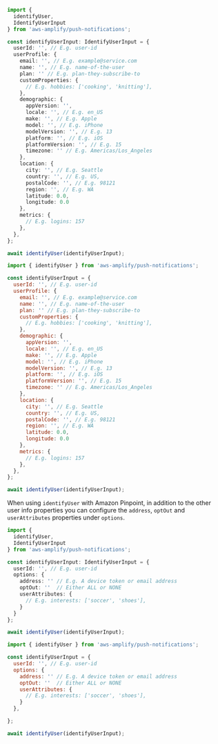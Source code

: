 <BlockSwitcher>
<Block name="TypeScript">

```ts
import {
  identifyUser,
  IdentifyUserInput
} from 'aws-amplify/push-notifications';

const identifyUserInput: IdentifyUserInput = {
  userId: '', // E.g. user-id
  userProfile: {
    email: '', // E.g. example@service.com
    name: '', // E.g. name-of-the-user
    plan: '' // E.g. plan-they-subscribe-to
    customProperties: {
      // E.g. hobbies: ['cooking', 'knitting'],
    },
    demographic: {
      appVersion: '',
      locale: '', // E.g. en_US
      make: '', // E.g. Apple
      model: '', // E.g. iPhone
      modelVersion: '', // E.g. 13
      platform: '', // E.g. iOS
      platformVersion: '', // E.g. 15
      timezone: '' // E.g. Americas/Los_Angeles
    },
    location: {
      city: '', // E.g. Seattle
      country: '', // E.g. US,
      postalCode: '', // E.g. 98121
      region: '', // E.g. WA
      latitude: 0.0,
      longitude: 0.0
    },
    metrics: {
      // E.g. logins: 157
    },
  },
};

await identifyUser(identifyUserInput);
```

</Block>
<Block name="JavaScript">

```js
import { identifyUser } from 'aws-amplify/push-notifications';

const identifyUserInput = {
  userId: '', // E.g. user-id
  userProfile: {
    email: '', // E.g. example@service.com
    name: '', // E.g. name-of-the-user
    plan: '' // E.g. plan-they-subscribe-to
    customProperties: {
      // E.g. hobbies: ['cooking', 'knitting'],
    },
    demographic: {
      appVersion: '',
      locale: '', // E.g. en_US
      make: '', // E.g. Apple
      model: '', // E.g. iPhone
      modelVersion: '', // E.g. 13
      platform: '', // E.g. iOS
      platformVersion: '', // E.g. 15
      timezone: '' // E.g. Americas/Los_Angeles
    },
    location: {
      city: '', // E.g. Seattle
      country: '', // E.g. US,
      postalCode: '', // E.g. 98121
      region: '', // E.g. WA
      latitude: 0.0,
      longitude: 0.0
    },
    metrics: {
      // E.g. logins: 157
    },
  },
};

await identifyUser(identifyUserInput);
```

</Block>
</BlockSwitcher>

When using `identifyUser` with Amazon Pinpoint, in addition to the other user info properties you can configure the `address`, `optOut` and `userAttributes` properties under `options`.

<BlockSwitcher>
<Block name="TypeScript">

```ts
import {
  identifyUser,
  IdentifyUserInput
} from 'aws-amplify/push-notifications';

const identifyUserInput: IdentifyUserInput = {
  userId: '', // E.g. user-id
  options: {
    address: '' // E.g. A device token or email address
    optOut: ''  // Either ALL or NONE
    userAttributes: {
      // E.g. interests: ['soccer', 'shoes'],
    }
  }
};

await identifyUser(identifyUserInput);
```

</Block>
<Block name="JavaScript">

```js
import { identifyUser } from 'aws-amplify/push-notifications';

const identifyUserInput = {
  userId: '', // E.g. user-id
  options: {
    address: '' // E.g. A device token or email address
    optOut: ''  // Either ALL or NONE
    userAttributes: {
      // E.g. interests: ['soccer', 'shoes'],
    }
  },

};

await identifyUser(identifyUserInput);
```

</Block>
</BlockSwitcher>
